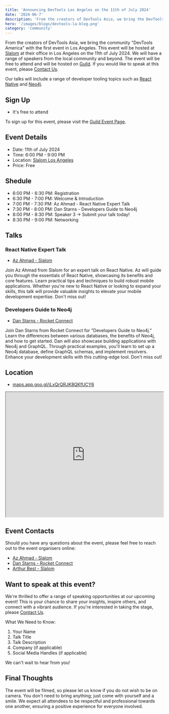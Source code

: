 ```yaml
---
title: 'Announcing DevTools Los Angeles on the 11th of July 2024'
date: '2024-06-7'
description: 'From the creators of DevTools Asia, we bring the DevTools community "DevTools America" with the first event in Los Angeles. This event will be hosted by Slalom at there office in Los Angeles on the 11th of July 2024.'
hero: '/images/blogs/devtools-la-blog.png'
category: 'community'
---
```


From the creators of DevTools Asia, we bring the community "DevTools America" with the first event in Los Angeles. This event will be hosted at [Slalom](https://www.slalom.com/) at their office in Los Angeles on the 11th of July 2024. We will have a range of speakers from the local community and beyond. The event will be free to attend and will be hosted on [Guild](https://guild.host/events/devtools-la-001-at-slalom-k7xsb4). If you would like to speak at this event, please [Contact Us](/contact).

Our talks will include a range of developer tooling topics such as [React Native](https://reactnative.dev/) and [Neo4j](https://neo4j.com/). 

## Sign Up
- It's free to attend

To sign up for this event, please visit the [Guild Event Page](https://guild.host/events/devtools-la-001-at-slalom-k7xsb4).


## Event Details

- Date: 11th of July 2024
- Time: 6:00 PM - 9:00 PM
- Location: [Slalom Los Angeles](https://maps.app.goo.gl/iLxQrQRJK8QKfUCY6)
- Price: Free

## Shedule

- 6:00 PM - 6:30 PM: Registration
- 6:30 PM - 7:00 PM: Welcome & Introduction
- 7:00 PM - 7:30 PM: Az Ahmad - React Native Expert Talk
- 7:30 PM - 8:00 PM: Dan Starns - Developers Guide to Neo4j
- 8:00 PM - 8:30 PM: Speaker 3 -> Submit your talk today!
- 8:30 PM - 9:00 PM: Networking


## Talks 

### React Native Expert Talk
- [Az Ahmad - Slalom](https://x.com/AmazinAz)

Join Az Ahmad from Slalom for an expert talk on React Native. Az will guide you through the essentials of React Native, showcasing its benefits and core features. Learn practical tips and techniques to build robust mobile applications. Whether you're new to React Native or looking to expand your skills, this talk will provide valuable insights to elevate your mobile development expertise. Don't miss out!

### Developers Guide to Neo4j
- [Dan Starns - Rocket Connect](https://x.com/@dan_starns)

Join Dan Starns from Rocket Connect for "Developers Guide to Neo4j." Learn the differences between various databases, the benefits of Neo4j, and how to get started. Dan will also showcase building applications with Neo4j and GraphQL. Through practical examples, you'll learn to set up a Neo4j database, define GraphQL schemas, and implement resolvers. Enhance your development skills with this cutting-edge tool. Don't miss out!

## Location

* [maps.app.goo.gl/iLxQrQRJK8QKfUCY6](https://maps.app.goo.gl/iLxQrQRJK8QKfUCY6)

<iframe width="100%" height="400" src="https://www.google.com/maps/embed?pb=!1m18!1m12!1m3!1d3311.4749328594976!2d-118.3888695236688!3d33.90317422558577!2m3!1f0!2f0!3f0!3m2!1i1024!2i768!4f13.1!3m3!1m2!1s0x80c2b404145f4409%3A0x73602a5c5e2e194!2s840%20Apollo%20St%20%23147%2C%20El%20Segundo%2C%20CA%2090245%2C%20USA!5e0!3m2!1sen!2suk!4v1717780784205!5m2!1sen!2suk"  loading="lazy" ></iframe>


## Event Contacts

Should you have any questions about the event, please feel free to reach out to the event organisers online: 

- [Az Ahmad - Slalom](https://x.com/AmazinAz)
- [Dan Starns - Rocket Connect](https://x.com/@dan_starns)
- [Arthur Best - Slalom](https://www.linkedin.com/in/arthur-best-a2954966/)


## Want to speak at this event?

We're thrilled to offer a range of speaking opportunities at our upcoming event! This is your chance to share your insights, inspire others, and connect with a vibrant audience. If you're interested in taking the stage, please [Contact Us](/contact).

What We Need to Know:
1. Your Name
2. Talk Title
3. Talk Description
4. Company (if applicable)
5. Social Media Handles (if applicable)

We can't wait to hear from you!

## Final Thoughts

The event will be filmed, so please let us know if you do not wish to be on camera. You don't need to bring anything; just come with yourself and a smile. We expect all attendees to be respectful and professional towards one another, ensuring a positive experience for everyone involved.